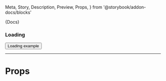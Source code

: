   Meta,
  Story,
  Description,
  Preview,
  Props,
} from '@storybook/addon-docs/blocks'



<Meta title="Buttons/Button" component={Button} />

<Description>{Docs}</Description>

### Loading

<Preview>
  <Story name="Loading">
    <Button loading={true}>Loading example</Button>
  </Story>
</Preview>

---

# Props

<Props of={Button} />
